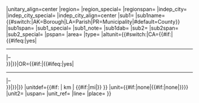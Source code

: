 {{Jctint/core
|primary_topic=no
|1={{{1|}}}
|2={{{2|}}}
|unitary={{#ifeq:{{{river_wide|}}}{{{wide|}}}|yes|{{{river|}}}|}}
|unitary_align=center
|region={{StateName|{{{state|}}}{{{province|}}}}}
|region_special={{{state_special|}}}{{{province_special|}}}
|regionspan={{{sspan|}}}{{{provspan|}}}                                                   
|indep_city={{{indep_city|}}}
|indep_city_special={{{river|}}}
|indep_city_align=center
|sub1={{{borough|}}}{{{county|}}}{{{parish|}}}{{{municipality|}}}{{{division|}}}
|sub1name={{#switch:{{{state}}}|AK=Borough|LA=Parish|PR=Municipality|#default=County}}
|sub1span={{{bspan|}}}{{{cspan|}}}{{{pspan|}}}{{{mspan|}}}{{{dspan|}}}
|sub1_special={{{borough_special|}}}{{{county_special|}}}{{{parish_special|}}}{{{municipality_special|}}}{{{division_special|}}}
|sub1_note={{{borough_note|}}}{{{county_note|}}}{{{parish_note|}}}{{{municipality_note|}}}{{{division_note|}}}
|sub1dab={{{bdab|}}}{{{ctdab|}}}{{{pdab|}}}{{{mdab|}}}{{{ddab|}}}
|sub2={{{location|}}}
|sub2span={{{lspan|}}}
|sub2_special={{{location_special|}}}
|pspan={{{qspan|}}}
|area={{{area|}}}
|type={{{type|}}}
|altunit={{#switch:{{{state|}}}|CA={{{postmile|}}}{{#if:{{{postmile2|}}}|{{#ifeq:{{{line|}}}|yes|<hr>|–<br>}}{{{postmile2}}}|}}|OR={{{milepoint|}}}{{#if:{{{milepoint2|}}}|{{#ifeq:{{{line|}}}|yes|<hr>|–<br>}}{{{milepoint2}}}|}}|}}
|unitdef={{#if: {{{km|}}} | km | {{#if:{{{mile|}}}|mi|}} }}
|unit={{#if:{{{postmile|}}}|none|{{#if:{{{milepoint|}}}|none|{{{mile|}}}{{{km|}}}}}}}
|unit2={{{mile2|}}}{{{km2|}}}
|uspan={{{mspan|}}}
|unit_ref={{{mile_ref|}}}{{{km_ref|}}}{{{length_ref|}}}
|line={{{line|}}}
|place={{{bridge|}}}{{{place|}}}{{{restarea|}}}{{{tunnel|}}}{{{ferry|}}}
}}<noinclude>
</table>
{{Documentation}}</noinclude>